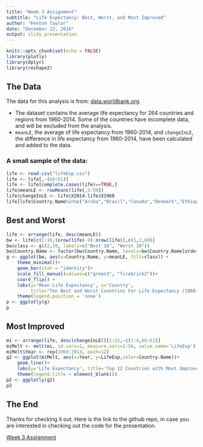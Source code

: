 ```yaml
---
title: "Week 3 Assignment"
subtitle: "Life Expectancy: Best, Worst, and Most Improved"
author: "Fenton Taylor"
date: "December 22, 2016"
output: slidy_presentation
---
```


```r
knitr::opts_chunk$set(echo = FALSE)
library(plotly)
library(dplyr)
library(reshape2)
```

## The Data
The data for this analysis is from: [data.worldbank.org](http://data.worldbank.org/indicator/SP.DYN.LE00.IN).

- The dataset contains the average life expectancy for 264 countries and regions from 1960-2014. Some of the countries have incomplete data, and will be excluded from the analysis.
- `meanLE`, the average of life expectancy from 1960-2014, and `changeInLE`, the difference in life expectancy from 1960-2014, have been calculated and added to the data.

### A small sample of the data:

```r
life <- read.csv("lifeExp.csv")
life <- life[,-(60:61)]
life <- life[complete.cases(life)==TRUE,]
life$meanLE <- rowMeans(life[,5:59])
life$changeInLE <- life$X2014-life$X1960
life[life$Country.Name%in%c("Aruba","Brazil","Canada","Denmark","Ethiopia","Finland","Germany", "Saudi Arabia", "Zimbabwe"), c(1,5:6,59:61)]
```

## Best and Worst
```r
life <- arrange(life, desc(meanLE))
bw <- life[c(1:10,(nrow(life)-9):nrow(life)),c(1,2,60)]
bw$class <- gl(2,10, labels=c("Best 10", "Worst 10"))
bw$Country.Name <- factor(bw$Country.Name, levels=bw$Country.Name[order(bw$meanLE)])
g <- ggplot(bw, aes(x=Country.Name, y=meanLE, fill=class)) + 
    theme_minimal()+
    geom_bar(stat = "identity")+
    scale_fill_manual(values=c("green3", "firebrick2"))+
    coord_flip() +
    labs(y='Mean Life Expectancy', x='Country', 
         title="Ten Best and Worst Countries For Life Expectancy (1960-2014)") +
    theme(legend.position = 'none')
p <- ggplotly(g)
p
```

## Most Improved
```r
mi <- arrange(life, desc(changeInLE))[1:12,-c(2:4,60:61)]
miMelt <- melt(mi, id.vars=1, measure.vars=2:56, value.name='LifeExp')
miMelt$Year <- rep(1960:2014, each=12)
g2 <- ggplot(miMelt, aes(x=Year, y=LifeExp,color=Country.Name))+
    geom_line()+
    labs(y='Life Expectancy', title='Top 12 Countries with Most Improved Life Expectancy (1960-2014)')+
    theme(legend.title = element_blank())
p2 <- ggplotly(g2)
p2

```

## The End
Thanks for checking it out. Here is the link to the github repo, in case you are 
interested in checking out the code for the presentation.  

[Week 3 Assignment](https://github.com/fentontaylor/DevelopingDataProducts/tree/gh-pages/Project2)